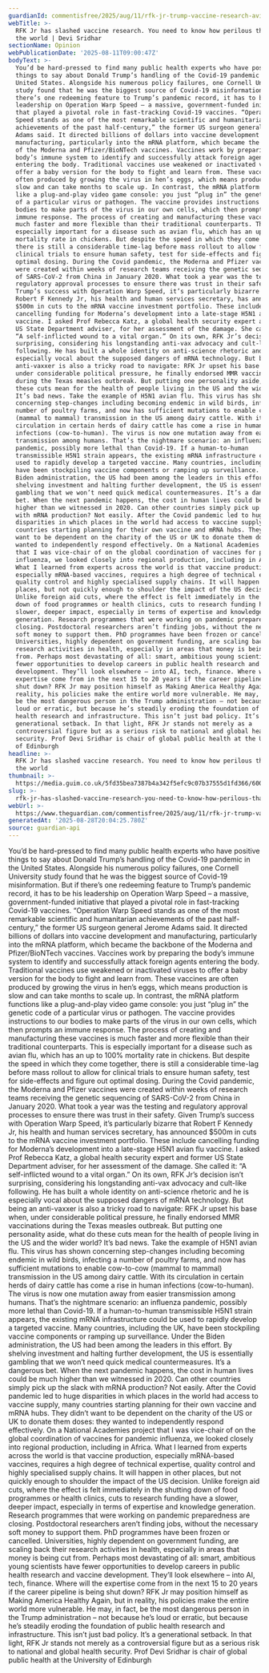 ```yaml
---
guardianId: commentisfree/2025/aug/11/rfk-jr-trump-vaccine-research-avian-flu
webTitle: >-
  RFK Jr has slashed vaccine research. You need to know how perilous that is for
  the world | Devi Sridhar
sectionName: Opinion
webPublicationDate: '2025-08-11T09:00:47Z'
bodyText: >-
  You’d be hard-pressed to find many public health experts who have positive
  things to say about Donald Trump’s handling of the Covid-19 pandemic in the
  United States. Alongside his numerous policy failures, one Cornell University
  study found that he was the biggest source of Covid-19 misinformation. But if
  there’s one redeeming feature to Trump’s pandemic record, it has to be his
  leadership on Operation Warp Speed – a massive, government-funded initiative
  that played a pivotal role in fast-tracking Covid-19 vaccines. “Operation Warp
  Speed stands as one of the most remarkable scientific and humanitarian
  achievements of the past half-century,” the former US surgeon general Jerome
  Adams said. It directed billions of dollars into vaccine development and
  manufacturing, particularly into the mRNA platform, which became the backbone
  of the Moderna and Pfizer/BioNTech vaccines. Vaccines work by preparing the
  body’s immune system to identify and successfully attack foreign agents
  entering the body. Traditional vaccines use weakened or inactivated viruses to
  offer a baby version for the body to fight and learn from. These vaccines are
  often produced by growing the virus in hen’s eggs, which means production is
  slow and can take months to scale up. In contrast, the mRNA platform functions
  like a plug-and-play video game console: you just “plug in” the genetic code
  of a particular virus or pathogen. The vaccine provides instructions to our
  bodies to make parts of the virus in our own cells, which then prompts an
  immune response. The process of creating and manufacturing these vaccines is
  much faster and more flexible than their traditional counterparts. This is
  especially important for a disease such as avian flu, which has an up to 100%
  mortality rate in chickens. But despite the speed in which they come together,
  there is still a considerable time-lag before mass rollout to allow for
  clinical trials to ensure human safety, test for side-effects and figure out
  optimal dosing. During the Covid pandemic, the Moderna and Pfizer vaccines
  were created within weeks of research teams receiving the genetic sequencing
  of SARS-CoV-2 from China in January 2020. What took a year was the testing and
  regulatory approval processes to ensure there was trust in their safety. Given
  Trump’s success with Operation Warp Speed, it’s particularly bizarre that
  Robert F Kennedy Jr, his health and human services secretary, has announced
  $500m in cuts to the mRNA vaccine investment portfolio. These include
  cancelling funding for Moderna’s development into a late-stage H5N1 avian flu
  vaccine. I asked Prof Rebecca Katz, a global health security expert and former
  US State Department adviser, for her assessment of the damage. She called it:
  “A self-inflicted wound to a vital organ.” On its own, RFK Jr’s decision isn’t
  surprising, considering his longstanding anti-vax advocacy and cult-like
  following. He has built a whole identity on anti-science rhetoric and he is
  especially vocal about the supposed dangers of mRNA technology. But being an
  anti-vaxxer is also a tricky road to navigate: RFK Jr upset his base when,
  under considerable political pressure, he finally endorsed MMR vaccinations
  during the Texas measles outbreak. But putting one personality aside, what do
  these cuts mean for the health of people living in the US and the wider world?
  It’s bad news. Take the example of H5N1 avian flu. This virus has shown
  concerning step-changes including becoming endemic in wild birds, infecting a
  number of poultry farms, and now has sufficient mutations to enable cow-to-cow
  (mammal to mammal) transmission in the US among dairy cattle. With its
  circulation in certain herds of dairy cattle has come a rise in human
  infections (cow-to-human). The virus is now one mutation away from easier
  transmission among humans. That’s the nightmare scenario: an influenza
  pandemic, possibly more lethal than Covid-19. If a human-to-human
  transmissible H5N1 strain appears, the existing mRNA infrastructure could be
  used to rapidly develop a targeted vaccine. Many countries, including the UK,
  have been stockpiling vaccine components or ramping up surveillance. Under the
  Biden administration, the US had been among the leaders in this effort. By
  shelving investment and halting further development, the US is essentially
  gambling that we won’t need quick medical countermeasures. It’s a dangerous
  bet. When the next pandemic happens, the cost in human lives could be much
  higher than we witnessed in 2020. Can other countries simply pick up the slack
  with mRNA production? Not easily. After the Covid pandemic led to huge
  disparities in which places in the world had access to vaccine supply, many
  countries starting planning for their own vaccine and mRNA hubs. They didn’t
  want to be dependent on the charity of the US or UK to donate them doses: they
  wanted to independently respond effectively. On a National Academies project
  that I was vice-chair of on the global coordination of vaccines for pandemic
  influenza, we looked closely into regional production, including in Africa.
  What I learned from experts across the world is that vaccine production,
  especially mRNA-based vaccines, requires a high degree of technical expertise,
  quality control and highly specialised supply chains. It will happen in other
  places, but not quickly enough to shoulder the impact of the US decision.
  Unlike foreign aid cuts, where the effect is felt immediately in the shutting
  down of food programmes or health clinics, cuts to research funding have a
  slower, deeper impact, especially in terms of expertise and knowledge
  generation. Research programmes that were working on pandemic preparedness are
  closing. Postdoctoral researchers aren’t finding jobs, without the necessary
  soft money to support them. PhD programmes have been frozen or cancelled.
  Universities, highly dependent on government funding, are scaling back their
  research activities in health, especially in areas that money is being cut
  from. Perhaps most devastating of all: smart, ambitious young scientists have
  fewer opportunities to develop careers in public health research and vaccine
  development. They’ll look elsewhere – into AI, tech, finance. Where will the
  expertise come from in the next 15 to 20 years if the career pipeline is being
  shut down? RFK Jr may position himself as Making America Healthy Again, but in
  reality, his policies make the entire world more vulnerable. He may, in fact,
  be the most dangerous person in the Trump administration – not because he’s
  loud or erratic, but because he’s steadily eroding the foundation of public
  health research and infrastructure. This isn’t just bad policy. It’s a
  generational setback. In that light, RFK Jr stands not merely as a
  controversial figure but as a serious risk to national and global health
  security. Prof Devi Sridhar is chair of global public health at the University
  of Edinburgh
headline: >-
  RFK Jr has slashed vaccine research. You need to know how perilous that is for
  the world
thumbnail: >-
  https://media.guim.co.uk/5fd35bea7387b4a342f5efc9c07b37555d1fd366/600_0_4402_3523/500.jpg
slug: >-
  rfk-jr-has-slashed-vaccine-research-you-need-to-know-how-perilous-that-is-for-the-world-or-devi-sridhar
webUrl: >-
  https://www.theguardian.com/commentisfree/2025/aug/11/rfk-jr-trump-vaccine-research-avian-flu
generatedAt: '2025-08-28T20:04:25.780Z'
source: guardian-api
---
```

You’d be hard-pressed to find many public health experts who have positive things to say about Donald Trump’s handling of the Covid-19 pandemic in the United States. Alongside his numerous policy failures, one Cornell University study found that he was the biggest source of Covid-19 misinformation. But if there’s one redeeming feature to Trump’s pandemic record, it has to be his leadership on Operation Warp Speed – a massive, government-funded initiative that played a pivotal role in fast-tracking Covid-19 vaccines. “Operation Warp Speed stands as one of the most remarkable scientific and humanitarian achievements of the past half-century,” the former US surgeon general Jerome Adams said. It directed billions of dollars into vaccine development and manufacturing, particularly into the mRNA platform, which became the backbone of the Moderna and Pfizer/BioNTech vaccines. Vaccines work by preparing the body’s immune system to identify and successfully attack foreign agents entering the body. Traditional vaccines use weakened or inactivated viruses to offer a baby version for the body to fight and learn from. These vaccines are often produced by growing the virus in hen’s eggs, which means production is slow and can take months to scale up. In contrast, the mRNA platform functions like a plug-and-play video game console: you just “plug in” the genetic code of a particular virus or pathogen. The vaccine provides instructions to our bodies to make parts of the virus in our own cells, which then prompts an immune response. The process of creating and manufacturing these vaccines is much faster and more flexible than their traditional counterparts. This is especially important for a disease such as avian flu, which has an up to 100% mortality rate in chickens. But despite the speed in which they come together, there is still a considerable time-lag before mass rollout to allow for clinical trials to ensure human safety, test for side-effects and figure out optimal dosing. During the Covid pandemic, the Moderna and Pfizer vaccines were created within weeks of research teams receiving the genetic sequencing of SARS-CoV-2 from China in January 2020. What took a year was the testing and regulatory approval processes to ensure there was trust in their safety. Given Trump’s success with Operation Warp Speed, it’s particularly bizarre that Robert F Kennedy Jr, his health and human services secretary, has announced $500m in cuts to the mRNA vaccine investment portfolio. These include cancelling funding for Moderna’s development into a late-stage H5N1 avian flu vaccine. I asked Prof Rebecca Katz, a global health security expert and former US State Department adviser, for her assessment of the damage. She called it: “A self-inflicted wound to a vital organ.” On its own, RFK Jr’s decision isn’t surprising, considering his longstanding anti-vax advocacy and cult-like following. He has built a whole identity on anti-science rhetoric and he is especially vocal about the supposed dangers of mRNA technology. But being an anti-vaxxer is also a tricky road to navigate: RFK Jr upset his base when, under considerable political pressure, he finally endorsed MMR vaccinations during the Texas measles outbreak. But putting one personality aside, what do these cuts mean for the health of people living in the US and the wider world? It’s bad news. Take the example of H5N1 avian flu. This virus has shown concerning step-changes including becoming endemic in wild birds, infecting a number of poultry farms, and now has sufficient mutations to enable cow-to-cow (mammal to mammal) transmission in the US among dairy cattle. With its circulation in certain herds of dairy cattle has come a rise in human infections (cow-to-human). The virus is now one mutation away from easier transmission among humans. That’s the nightmare scenario: an influenza pandemic, possibly more lethal than Covid-19. If a human-to-human transmissible H5N1 strain appears, the existing mRNA infrastructure could be used to rapidly develop a targeted vaccine. Many countries, including the UK, have been stockpiling vaccine components or ramping up surveillance. Under the Biden administration, the US had been among the leaders in this effort. By shelving investment and halting further development, the US is essentially gambling that we won’t need quick medical countermeasures. It’s a dangerous bet. When the next pandemic happens, the cost in human lives could be much higher than we witnessed in 2020. Can other countries simply pick up the slack with mRNA production? Not easily. After the Covid pandemic led to huge disparities in which places in the world had access to vaccine supply, many countries starting planning for their own vaccine and mRNA hubs. They didn’t want to be dependent on the charity of the US or UK to donate them doses: they wanted to independently respond effectively. On a National Academies project that I was vice-chair of on the global coordination of vaccines for pandemic influenza, we looked closely into regional production, including in Africa. What I learned from experts across the world is that vaccine production, especially mRNA-based vaccines, requires a high degree of technical expertise, quality control and highly specialised supply chains. It will happen in other places, but not quickly enough to shoulder the impact of the US decision. Unlike foreign aid cuts, where the effect is felt immediately in the shutting down of food programmes or health clinics, cuts to research funding have a slower, deeper impact, especially in terms of expertise and knowledge generation. Research programmes that were working on pandemic preparedness are closing. Postdoctoral researchers aren’t finding jobs, without the necessary soft money to support them. PhD programmes have been frozen or cancelled. Universities, highly dependent on government funding, are scaling back their research activities in health, especially in areas that money is being cut from. Perhaps most devastating of all: smart, ambitious young scientists have fewer opportunities to develop careers in public health research and vaccine development. They’ll look elsewhere – into AI, tech, finance. Where will the expertise come from in the next 15 to 20 years if the career pipeline is being shut down? RFK Jr may position himself as Making America Healthy Again, but in reality, his policies make the entire world more vulnerable. He may, in fact, be the most dangerous person in the Trump administration – not because he’s loud or erratic, but because he’s steadily eroding the foundation of public health research and infrastructure. This isn’t just bad policy. It’s a generational setback. In that light, RFK Jr stands not merely as a controversial figure but as a serious risk to national and global health security. Prof Devi Sridhar is chair of global public health at the University of Edinburgh
